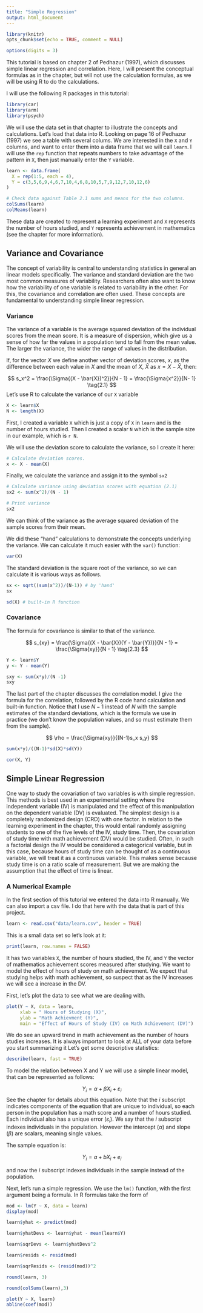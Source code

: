 ```yaml
---
title: "Simple Regression"
output: html_document
---
```


```r
library(knitr)
opts_chunk$set(echo = TRUE, comment = NULL)

options(digits = 3)
```

This tutorial is based on chapter 2 of Pedhazur (1997), which discusses simple linear regression and correlation.
Here, I will present the conceptual formulas as in the chapter, but will not use the calculation formulas, as we will be using R to do the calculations.

I will use the following R packages in this tutorial:

```r
library(car)
library(arm)
library(psych)
```

We will use the data set in that chapter to illustrate the concepts and calculations.
Let's load that data into R.
Looking on page 16 of Pedhazur (1997) we see a table with several colums.
We are interested in the `X` and `Y` columns, and want to enter them into a data frame that we will call `learn`.
I will use the `rep` function that repeats numbers to take advantage of the pattern in `X`, then just manually enter the `Y` variable.

```r
learn <- data.frame(
  X = rep(1:5, each = 4),
  Y = c(3,5,6,9,4,6,7,10,4,6,8,10,5,7,9,12,7,10,12,6)
)

# Check data against Table 2.1 sums and means for the two columns.
colSums(learn)
colMeans(learn)
```

These data are created to represent a learning experiment and `X` represents the number of hours studied, and `Y` represents achievement in mathematics (see the chapter for more information).

## Variance and Covariance

The concept of variability is central to understanding statistics in general an linear models specifically. 
The variance and standard deviation are the two most common measures of variability.
Researchers often also want to know how the variability of one variable is related to variability in the other. 
For this, the covariance and correlation are often used. 
These concepts are fundamental to understanding simple linear regression.

### Variance

The variance of a variable is the average squared deviation of the individual scores from the mean score.
It is a measure of dispersion, which give us a sense of how far the values in a population tend to fall from the mean value.
The larger the variance, the wider the range of values in the distribution.

If, for the vector $X$  we define another vector of deviation scores, $x$, as the difference between each value in $X$ and the mean of $X$, $\bar{X}$ as $x = X - \bar{X}$, then:

$$
s_x^2 = \frac{\Sigma{(X - \bar{X})^2}}{N - 1} = \frac{\Sigma{x^2}}{N- 1} \tag{2.1}
$$
Let's use R to calculate the variance of our `X` variable

```r
X <- learn$X
N <- length(X)
```

First, I created a variable `X` which is just a copy of `X` in `learn` and is the number of hours studied.
Then I created a scalar `N` which is the sample size in our example, which is `r N`.

We will use the deviation score to calculate the variance, so I create it here:
```r
# Calculate deviation scores.
x <- X - mean(X) 
```

Finally, we calculate the variance and assign it to the symbol `sx2`
```r
# Calculate variance using deviation scores with equation (2.1)
sx2 <- sum(x^2)/(N - 1)

# Print variance
sx2
```

We can think of the variance as the average squared deviation of the sample scores from their mean.

We did these "hand" calculations to demonstrate the concepts underlying the variance. 
We can calculate it much easier with the `var()` function:

```r
var(X)
```

The standard deviation is the square root of the variance, so we can calculate it is various ways as follows.

```r
sx <- sqrt((sum(x^2))/(N-1)) # by 'hand'
sx

sd(X) # built-in R function
```

### Covariance

The formula for covariance is similar to that of the variance.

$$
s_{xy} = \frac{\Sigma{(X - \bar{X})(Y - \bar{Y})}}{N - 1} = \frac{\Sigma{xy}}{N - 1} \tag{2.3}
$$
```r
Y <- learn$Y
y <- Y - mean(Y)

sxy <- sum(x*y)/(N -1)
sxy
```

The last part of the chapter discusses the correlation model.
I give the formula for the correlation, followed by the R code hand calculation and built-in function.
Notice that I use $N-1$ instead of $N$ with the sample estimates of the standard deviations, which is the formula we use in practice (we don't know the population values, and so must estimate them from the sample).

$$
\rho = \frac{\Sigma{xy}}{(N-1)s_x s_y}
$$
```r
sum(x*y)/((N-1)*sd(X)*sd(Y))
```

```r
cor(X, Y)
```


## Simple Linear Regression

One way to study the covariation of two variables is with simple regression. 
This methods is best used in an experimental setting where the independent variable (IV) is manipulated and the effect of this manipulation on the dependent variable (DV) is evaluated. 
The simplest design is a completely randomized design (CRD) with one factor. 
In relation to the learning experiment in the chapter, this would entail randomly assigning students to one of the five levels of the IV, study time. Then, the covariation of study time with math achievement (DV) would be studied. 
Often, in such a factorial design the IV would be considered a categorical variable, but in this case, because hours of study time can be thought of as a continuous variable, we will treat it as a continuous variable. 
This makes sense because study time is on a ratio scale of measurement.
But we are making the assumption that the effect of time is linear. 


### A Numerical Example

In the first section of this tutorial we entered the data into R manually. 
We can also import a csv file.
I do that here with the data that is part of this project.
```r
learn <- read.csv("data/learn.csv", header = TRUE)
```

This is a small data set so let's look at it:

```r
print(learn, row.names = FALSE)
```
It has two variables `X`, the number of hours studied, the IV, and `Y` the vector of mathematics achievement scores measured after studying.
We want to model the effect of hours of study on math achievement.
We expect that studying helps with math achievement, so suspect that as the IV increases we will see a increase in the DV.

First, let's plot the data to see what we are dealing with.

```r
plot(Y ~ X, data = learn, 
     xlab = " Hours of Studying (X)", 
     ylab = "Math Achievment (Y)", 
     main = "Effect of Hours of Study (IV) on Math Achievement (DV)")
```

We do see an upward trend in math achievement as the number of hours studies increases.
It is always important to look at ALL of your data before you start summarizing it
Let's get some descriptive statistics:

```r
describe(learn, fast = TRUE)
```

To model the relation between X and Y we will use a simple linear model, that can be represented as follows:

$$
Y_i = \alpha + \beta X_i + \varepsilon_i
$$
See the chapter for details about this equation.
Note that the $i$ subscript indicates components of the equation that are unique to individual, so each person in the population has a math score and a number of hours studied.
Each individual also has a unique error ($\varepsilon_i$).
We say that the $i$ subscript indexes individuals in the population.
However the intercept ($\alpha$) and slope ($\beta$) are scalars, meaning single values. 

The sample equation is:

$$
Y_i = a + bX_i + e_i
$$

and now the $i$ subscript indexes individuals in the sample instead of the population.

Next, let's run a simple regression.
We use the `lm()` function, with the first argument being a formula.
In R formulas take the form of 
```r
mod <- lm(Y ~ X, data = learn)
display(mod)
```


```r
learn$yhat <- predict(mod)

learn$yhatDevs <- learn$yhat - mean(learn$Y)

learn$sqrDevs <- learn$yhatDevs^2

learn$resids <- resid(mod)

learn$sqrResids <- (resid(mod))^2
```

```r
round(learn, 3)
```

```r
round(colSums(learn),3)
```

```r
plot(Y ~ X, learn)
abline(coef(mod))
```

